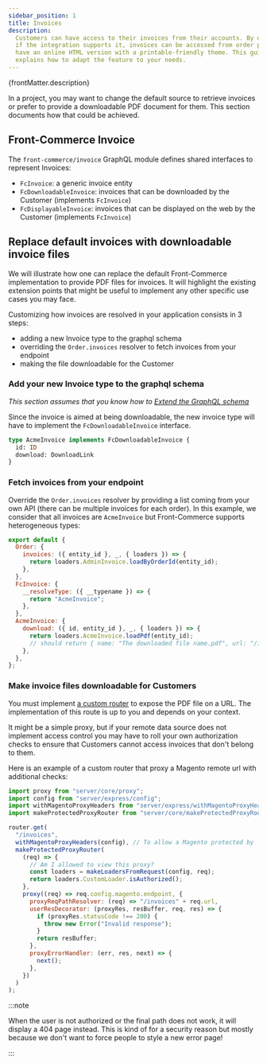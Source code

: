 ```yaml
---
sidebar_position: 1
title: Invoices
description:
  Customers can have access to their invoices from their accounts. By default,
  if the integration supports it, invoices can be accessed from order pages and
  have an online HTML version with a printable-friendly theme. This guide
  explains how to adapt the feature to your needs.
---
```


<p>{frontMatter.description}</p>

In a project, you may want to change the default source to retrieve invoices or
prefer to provide a downloadable PDF document for them. This section documents
how that could be achieved.

## Front-Commerce Invoice

The `front-commerce/invoice` GraphQL module defines shared interfaces to
represent Invoices:

- `FcInvoice`: a generic invoice entity
- `FcDownloadableInvoice`: invoices that can be downloaded by the Customer
  (implements `FcInvoice`)
- `FcDisplayableInvoice`: invoices that can be displayed on the web by the
  Customer (implements `FcInvoice`)

## Replace default invoices with downloadable invoice files

We will illustrate how one can replace the default Front-Commerce implementation
to provide PDF files for invoices. It will highlight the existing extension
points that might be useful to implement any other specific use cases you may
face.

Customizing how invoices are resolved in your application consists in 3 steps:

- adding a new Invoice type to the graphql schema
- overriding the `Order.invoices` resolver to fetch invoices from your endpoint
- making the file downloadable for the Customer

### Add your new Invoice type to the graphql schema

_This section assumes that you know how to
[Extend the GraphQL schema](/docs/essentials/extend-the-graphql-schema)_

Since the invoice is aimed at being downloadable, the new invoice type will have
to implement the `FcDownloadableInvoice` interface.

```graphql
type AcmeInvoice implements FcDownloadableInvoice {
  id: ID
  download: DownloadLink
}
```

### Fetch invoices from your endpoint

Override the `Order.invoices` resolver by providing a list coming from your own
API (there can be multiple invoices for each order). In this example, we
consider that all invoices are `AcmeInvoice` but Front-Commerce supports
heterogeneous types:

```js
export default {
  Order: {
    invoices: ({ entity_id }, _, { loaders }) => {
      return loaders.AdminInvoice.loadByOrderId(entity_id);
    },
  },
  FcInvoice: {
    __resolveType: ({ __typename }) => {
      return "AcmeInvoice";
    },
  },
  AcmeInvoice: {
    download: ({ id, entity_id }, _, { loaders }) => {
      return loaders.AcmeInvoice.loadPdf(entity_id);
      // should return { name: "The downloaded file name.pdf", url: "/invoices/fileXXX.pdf" }
    },
  },
};
```

### Make invoice files downloadable for Customers

You must implement [a custom router](/docs/advanced/server/add-http-endpoint) to
expose the PDF file on a URL. The implementation of this route is up to you and
depends on your context.

It might be a simple proxy, but if your remote data source does not implement
access control you may have to roll your own authorization checks to ensure that
Customers cannot access invoices that don't belong to them.

Here is an example of a custom router that proxy a Magento remote url with
additional checks:

```js
import proxy from "server/core/proxy";
import config from "server/express/config";
import withMagentoProxyHeaders from "server/express/withMagentoProxyHeaders";
import makeProtectedProxyRouter from "server/core/makeProtectedProxyRouter";

router.get(
  "/invoices",
  withMagentoProxyHeaders(config), // To allow a Magento protected by .htpasswd
  makeProtectedProxyRouter(
    (req) => {
      // Am I allowed to view this proxy?
      const loaders = makeLoadersFromRequest(config, req);
      return loaders.CustomLoader.isAuthorized();
    },
    proxy((req) => req.config.magento.endpoint, {
      proxyReqPathResolver: (req) => "/invoices" + req.url,
      userResDecorator: (proxyRes, resBuffer, req, res) => {
        if (proxyRes.statusCode !== 200) {
          throw new Error("Invalid response");
        }
        return resBuffer;
      },
      proxyErrorHandler: (err, res, next) => {
        next();
      },
    })
  )
);
```

:::note

When the user is not authorized or the final path does not work, it will display
a 404 page instead. This is kind of for a security reason but mostly because we
don't want to force people to style a new error page!

:::
